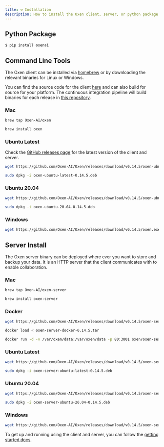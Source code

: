 ```yaml
---
title: ⚒️ Installation
description: How to install the Oxen client, server, or python package.
---
```


## Python Package

```bash
$ pip install oxenai
```

## Command Line Tools

The Oxen client can be installed via [homebrew](https://brew.sh/) or by downloading the relevant binaries for Linux or Windows.

You can find the source code for the client [here](https://github.com/Oxen-AI/Oxen) and can also build for source for your platform. The continuous integration pipeline will build binaries for each release in [this repository](https://github.com/Oxen-AI/Oxen).

### Mac

```bash
brew tap Oxen-AI/oxen
```

```bash
brew install oxen
```

### Ubuntu Latest

Check the [GitHub releases page](https://github.com/Oxen-AI/Oxen/releases) for the latest version of the client and server.

```bash
wget https://github.com/Oxen-AI/Oxen/releases/download/v0.14.5/oxen-ubuntu-latest-0.14.5.deb
```

```bash
sudo dpkg -i oxen-ubuntu-latest-0.14.5.deb
```

### Ubuntu 20.04

```bash
wget https://github.com/Oxen-AI/Oxen/releases/download/v0.14.5/oxen-ubuntu-20.04-0.14.5.deb
```

```bash
sudo dpkg -i oxen-ubuntu-20.04-0.14.5.deb
```

### Windows

```bash
wget https://github.com/Oxen-AI/Oxen/releases/download/v0.14.5/oxen.exe
```

## Server Install

The Oxen server binary can be deployed where ever you want to store and backup your data. It is an HTTP server that the client communicates with to enable collaboration.

### Mac

```bash
brew tap Oxen-AI/oxen-server
```

```bash
brew install oxen-server
```

### Docker

```bash
wget https://github.com/Oxen-AI/Oxen/releases/download/v0.14.5/oxen-server-docker-0.14.5.tar
```

```bash
docker load < oxen-server-docker-0.14.5.tar
```

```bash
docker run -d -v /var/oxen/data:/var/oxen/data -p 80:3001 oxen/oxen-server:latest
```

### Ubuntu Latest

```bash
wget https://github.com/Oxen-AI/Oxen/releases/download/v0.14.5/oxen-server-ubuntu-latest-0.14.5.deb
```

```bash
sudo dpkg -i oxen-server-ubuntu-latest-0.14.5.deb
```

### Ubuntu 20.04

```bash
wget https://github.com/Oxen-AI/Oxen/releases/download/v0.14.5/oxen-server-ubuntu-20.04-0.14.5.deb
```

```bash
sudo dpkg -i oxen-server-ubuntu-20.04-0.14.5.deb
```

### Windows

```bash
wget https://github.com/Oxen-AI/Oxen/releases/download/v0.14.5/oxen-server.exe
```

To get up and running using the client and server, you can follow the [getting started docs](https://github.com/Oxen-AI/oxen-release).
